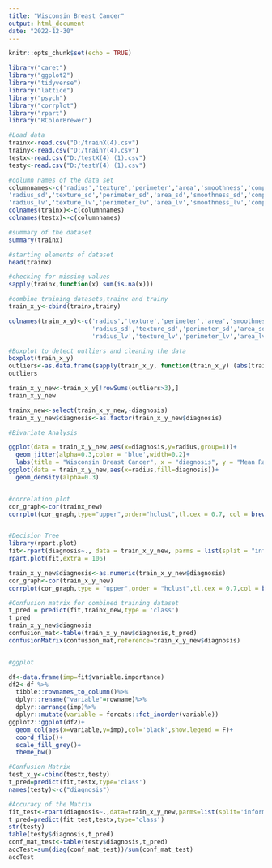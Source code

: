 ---
title: "Wisconsin Breast Cancer"
output: html_document
date: "2022-12-30"
---

```{r setup, include=FALSE}
knitr::opts_chunk$set(echo = TRUE)
```

```{r}
library("caret")
library("ggplot2")
library("tidyverse")
library("lattice")
library("psych")
library("corrplot")
library("rpart")
library("RColorBrewer")

#Load data
trainx<-read.csv("D:/trainX(4).csv")
trainy<-read.csv("D:/trainY(4).csv")
testx<-read.csv("D:/testX(4) (1).csv")
testy<-read.csv("D:/testY(4) (1).csv")

#column names of the data set
columnnames<-c('radius','texture','perimeter','area','smoothness','compactness','concavity','no_of_concave_contour', 'symmetry', 'fractal_dim', 
'radius_sd','texture_sd','perimeter_sd','area_sd','smoothness_sd','compactness_sd','concavity_sd','no_of_concave_contour_sd', 'symmetry_sd', 'fractal_dim_sd',
'radius_lv','texture_lv','perimeter_lv','area_lv','smoothness_lv','compactness_lv','concavity_lv','no_of_concave_contour_lv', 'symmetry_lv', 'fractal_dim_lv')
colnames(trainx)<-c(columnnames)
colnames(testx)<-c(columnnames)

#summary of the dataset
summary(trainx)

#starting elements of dataset
head(trainx)

#checking for missing values
sapply(trainx,function(x) sum(is.na(x)))

#combine training datasets,trainx and trainy
train_x_y<-cbind(trainx,trainy)

colnames(train_x_y)<-c('radius','texture','perimeter','area','smoothness','compactness','concavity','no_of_concave_contour', 'symmetry', 'fractal_dim', 
                       'radius_sd','texture_sd','perimeter_sd','area_sd','smoothness_sd','compactness_sd','concavity_sd','no_of_concave_contour_sd', 'symmetry_sd', 'fractal_dim_sd',
                       'radius_lv','texture_lv','perimeter_lv','area_lv','smoothness_lv','compactness_lv','concavity_lv','no_of_concave_contour_lv', 'symmetry_lv', 'fractal_dim_lv','diagnosis')

#Boxplot to detect outliers and cleaning the data
boxplot(train_x_y)
outliers<-as.data.frame(sapply(train_x_y, function(train_x_y) (abs(train_x_y-mean(train_x_y))/sd(train_x_y))))
outliers

train_x_y_new<-train_x_y[!rowSums(outliers>3),]
train_x_y_new

trainx_new<-select(train_x_y_new,-diagnosis)
train_x_y_new$diagnosis<-as.factor(train_x_y_new$diagnosis)

#Bivariate Analysis

ggplot(data = train_x_y_new,aes(x=diagnosis,y=radius,group=1))+
  geom_jitter(alpha=0.3,color = 'blue',width=0.2)+
  labs(title = "Wisconsin Breast Cancer", x = "diagnosis", y = "Mean Radius")
ggplot(data = train_x_y_new,aes(x=radius,fill=diagnosis))+
  geom_density(alpha=0.3)


#correlation plot
cor_graph<-cor(trainx_new)
corrplot(cor_graph,type="upper",order="hclust",tl.cex = 0.7, col = brewer.pal(n=8,name="RdYlBu"))


#Decision Tree
library(rpart.plot)
fit<-rpart(diagnosis~., data = train_x_y_new, parms = list(split = "information"),method = 'class')
rpart.plot(fit,extra = 106)

train_x_y_new$diagnosis<-as.numeric(train_x_y_new$diagnosis)
cor_graph<-cor(train_x_y_new)
corrplot(cor_graph,type = "upper",order = "hclust",tl.cex = 0.7,col = brewer.pal(n=8,name="RdYlBu"))

#Confusion matrix for combined training dataset
t_pred = predict(fit,trainx_new,type = 'class')
t_pred
train_x_y_new$diagnosis
confusion_mat<-table(train_x_y_new$diagnosis,t_pred)
confusionMatrix(confusion_mat,reference=train_x_y_new$diagnosis)


#ggplot

df<-data.frame(imp=fit$variable.importance)
df2<-df %>%
  tibble::rownames_to_column()%>%
  dplyr::rename("variable"=rowname)%>%
  dplyr::arrange(imp)%>%
  dplyr::mutate(variable = forcats::fct_inorder(variable))
ggplot2::ggplot(df2)+
  geom_col(aes(x=variable,y=imp),col='black',show.legend = F)+
  coord_flip()+
  scale_fill_grey()+
  theme_bw()

#Confusion Matrix
test_x_y<-cbind(testx,testy)
t_pred=predict(fit,testx,type='class')
names(testy)<-c("diagnosis")

#Accuracy of the Matrix
fit_test<-rpart(diagnosis~.,data=train_x_y_new,parms=list(split='information'),method = 'class',control = rpart.control(minsplit=5,minbucket = 3,cp=0.01))
t_pred=predict(fit_test,testx,type='class')
str(testy)
table(testy$diagnosis,t_pred)
conf_mat_test<-table(testy$diagnosis,t_pred)
accTest=sum(diag(conf_mat_test))/sum(conf_mat_test)
accTest

```


